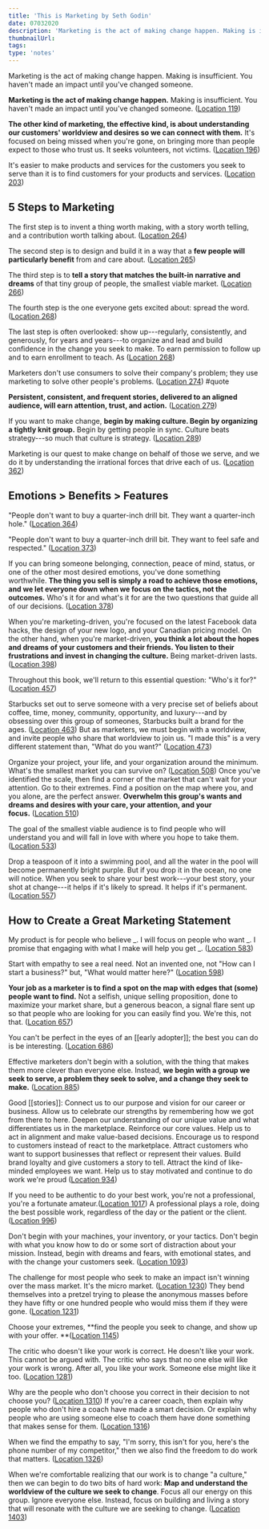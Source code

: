 ```yaml
---
title: 'This is Marketing by Seth Godin'
date: 07032020
description: 'Marketing is the act of making change happen. Making is insufficient. You haven’t made an impact until you’ve changed someone.'
thumbnailUrl: 
tags: 
type: 'notes'
---
```


Marketing is the act of making change happen. Making is insufficient. You haven't made an impact until you've changed someone.

**Marketing is the act of making change happen.** Making is insufficient. You haven't made an impact until you've changed someone. ([Location 119](https://readwise.io/to_kindle?action=open&asin=B07DBR1V9S&location=119))

**The other kind of marketing, the effective kind, is about understanding our customers' worldview and desires so we can connect with them.** It's focused on being missed when you're gone, on bringing more than people expect to those who trust us. It seeks volunteers, not victims. ([Location 196](https://readwise.io/to_kindle?action=open&asin=B07DBR1V9S&location=196))

It's easier to make products and services for the customers you seek to serve than it is to find customers for your products and services. ([Location 203](https://readwise.io/to_kindle?action=open&asin=B07DBR1V9S&location=203))

5 Steps to Marketing
--------------------

The first step is to invent a thing worth making, with a story worth telling, and a contribution worth talking about. ([Location 264](https://readwise.io/to_kindle?action=open&asin=B07DBR1V9S&location=264))

The second step is to design and build it in a way that a **few people will particularly benefit** from and care about. ([Location 265](https://readwise.io/to_kindle?action=open&asin=B07DBR1V9S&location=265))

The third step is to **tell a story that matches the built-in narrative and dreams** of that tiny group of people, the smallest viable market. ([Location 266](https://readwise.io/to_kindle?action=open&asin=B07DBR1V9S&location=266))

The fourth step is the one everyone gets excited about: spread the word. ([Location 268](https://readwise.io/to_kindle?action=open&asin=B07DBR1V9S&location=268))

The last step is often overlooked: show up---regularly, consistently, and generously, for years and years---to organize and lead and build confidence in the change you seek to make. To earn permission to follow up and to earn enrollment to teach. As ([Location 268](https://readwise.io/to_kindle?action=open&asin=B07DBR1V9S&location=268))

Marketers don't use consumers to solve their company's problem; they use marketing to solve other people's problems. ([Location 274](https://readwise.io/to_kindle?action=open&asin=B07DBR1V9S&location=274)) #quote

**Persistent, consistent, and frequent stories, delivered to an aligned audience, will earn attention, trust, and action.** ([Location 279](https://readwise.io/to_kindle?action=open&asin=B07DBR1V9S&location=279))

If you want to make change, **begin by making culture. Begin by organizing a tightly knit group.** Begin by getting people in sync. Culture beats strategy---so much that culture is strategy. ([Location 289](https://readwise.io/to_kindle?action=open&asin=B07DBR1V9S&location=289))

Marketing is our quest to make change on behalf of those we serve, and we do it by understanding the irrational forces that drive each of us. ([Location 362](https://readwise.io/to_kindle?action=open&asin=B07DBR1V9S&location=362))

Emotions > Benefits > Features
------------------------------

"People don't want to buy a quarter-inch drill bit. They want a quarter-inch hole." ([Location 364](https://readwise.io/to_kindle?action=open&asin=B07DBR1V9S&location=364))

"People don't want to buy a quarter-inch drill bit. They want to feel safe and respected." ([Location 373](https://readwise.io/to_kindle?action=open&asin=B07DBR1V9S&location=373))

If you can bring someone belonging, connection, peace of mind, status, or one of the other most desired emotions, you've done something worthwhile. **The thing you sell is simply a road to achieve those emotions, and we let everyone down when we focus on the tactics, not the outcomes.** Who's it for and what's it for are the two questions that guide all of our decisions. ([Location 378](https://readwise.io/to_kindle?action=open&asin=B07DBR1V9S&location=378))

When you're marketing-driven, you're focused on the latest Facebook data hacks, the design of your new logo, and your Canadian pricing model. On the other hand, when you're market-driven, **you think a lot about the hopes and dreams of your customers and their friends. You listen to their frustrations and invest in changing the culture.** Being market-driven lasts. ([Location 398](https://readwise.io/to_kindle?action=open&asin=B07DBR1V9S&location=398))

Throughout this book, we'll return to this essential question: "Who's it for?" ([Location 457](https://readwise.io/to_kindle?action=open&asin=B07DBR1V9S&location=457))

Starbucks set out to serve someone with a very precise set of beliefs about coffee, time, money, community, opportunity, and luxury---and by obsessing over this group of someones, Starbucks built a brand for the ages. ([Location 463](https://readwise.io/to_kindle?action=open&asin=B07DBR1V9S&location=463)) But as marketers, we must begin with a worldview, and invite people who share that worldview to join us. "I made this" is a very different statement than, "What do you want?" ([Location 473](https://readwise.io/to_kindle?action=open&asin=B07DBR1V9S&location=473))

Organize your project, your life, and your organization around the minimum. What's the smallest market you can survive on? ([Location 508](https://readwise.io/to_kindle?action=open&asin=B07DBR1V9S&location=508)) Once you've identified the scale, then find a corner of the market that can't wait for your attention. Go to their extremes. Find a position on the map where you, and you alone, are the perfect answer. **Overwhelm this group's wants and dreams and desires with your care, your attention, and your focus.** ([Location 510](https://readwise.io/to_kindle?action=open&asin=B07DBR1V9S&location=510))

The goal of the smallest viable audience is to find people who will understand you and will fall in love with where you hope to take them. ([Location 533](https://readwise.io/to_kindle?action=open&asin=B07DBR1V9S&location=533))

Drop a teaspoon of it into a swimming pool, and all the water in the pool will become permanently bright purple. But if you drop it in the ocean, no one will notice. When you seek to share your best work---your best story, your shot at change---it helps if it's likely to spread. It helps if it's permanent. ([Location 557](https://readwise.io/to_kindle?action=open&asin=B07DBR1V9S&location=557))

How to Create a Great Marketing Statement
-----------------------------------------

My product is for people who believe _. I will focus on people who want _. I promise that engaging with what I make will help you get _. ([Location 583](https://readwise.io/to_kindle?action=open&asin=B07DBR1V9S&location=583))

Start with empathy to see a real need. Not an invented one, not "How can I start a business?" but, "What would matter here?" ([Location 598](https://readwise.io/to_kindle?action=open&asin=B07DBR1V9S&location=598))

**Your job as a marketer is to find a spot on the map with edges that (some) people want to find.** Not a selfish, unique selling proposition, done to maximize your market share, but a generous beacon, a signal flare sent up so that people who are looking for you can easily find you. We're this, not that. ([Location 657](https://readwise.io/to_kindle?action=open&asin=B07DBR1V9S&location=657))

You can't be perfect in the eyes of an [[early adopter]]; the best you can do is be interesting. ([Location 686](https://readwise.io/to_kindle?action=open&asin=B07DBR1V9S&location=686))

Effective marketers don't begin with a solution, with the thing that makes them more clever than everyone else. Instead, **we begin with a group we seek to serve, a problem they seek to solve, and a change they seek to make.** ([Location 885](https://readwise.io/to_kindle?action=open&asin=B07DBR1V9S&location=885))

Good [[stories]]: Connect us to our purpose and vision for our career or business. Allow us to celebrate our strengths by remembering how we got from there to here. Deepen our understanding of our unique value and what differentiates us in the marketplace. Reinforce our core values. Help us to act in alignment and make value-based decisions. Encourage us to respond to customers instead of react to the marketplace. Attract customers who want to support businesses that reflect or represent their values. Build brand loyalty and give customers a story to tell. Attract the kind of like-minded employees we want. Help us to stay motivated and continue to do work we're proud ([Location 934](https://readwise.io/to_kindle?action=open&asin=B07DBR1V9S&location=934))

If you need to be authentic to do your best work, you're not a professional, you're a fortunate amateur.([Location 1017](https://readwise.io/to_kindle?action=open&asin=B07DBR1V9S&location=1017)) A professional plays a role, doing the best possible work, regardless of the day or the patient or the client. ([Location 996](https://readwise.io/to_kindle?action=open&asin=B07DBR1V9S&location=996))

Don't begin with your machines, your inventory, or your tactics. Don't begin with what you know how to do or some sort of distraction about your mission. Instead, begin with dreams and fears, with emotional states, and with the change your customers seek. ([Location 1093](https://readwise.io/to_kindle?action=open&asin=B07DBR1V9S&location=1093))

The challenge for most people who seek to make an impact isn't winning over the mass market. It's the micro market. ([Location 1230](https://readwise.io/to_kindle?action=open&asin=B07DBR1V9S&location=1230)) They bend themselves into a pretzel trying to please the anonymous masses before they have fifty or one hundred people who would miss them if they were gone. ([Location 1231](https://readwise.io/to_kindle?action=open&asin=B07DBR1V9S&location=1231))

Choose your extremes, **find the people you seek to change, and show up with your offer. **([Location 1145](https://readwise.io/to_kindle?action=open&asin=B07DBR1V9S&location=1145))

The critic who doesn't like your work is correct. He doesn't like your work. This cannot be argued with. The critic who says that no one else will like your work is wrong. After all, you like your work. Someone else might like it too. ([Location 1281](https://readwise.io/to_kindle?action=open&asin=B07DBR1V9S&location=1281))

Why are the people who don't choose you correct in their decision to not choose you? ([Location 1310](https://readwise.io/to_kindle?action=open&asin=B07DBR1V9S&location=1310)) If you're a career coach, then explain why people who don't hire a coach have made a smart decision. Or explain why people who are using someone else to coach them have done something that makes sense for them. ([Location 1316](https://readwise.io/to_kindle?action=open&asin=B07DBR1V9S&location=1316))

When we find the empathy to say, "I'm sorry, this isn't for you, here's the phone number of my competitor," then we also find the freedom to do work that matters. ([Location 1326](https://readwise.io/to_kindle?action=open&asin=B07DBR1V9S&location=1326))

When we're comfortable realizing that our work is to change "a culture," then we can begin to do two bits of hard work: **Map and understand the worldview of the culture we seek to change**. Focus all our energy on this group. Ignore everyone else. Instead, focus on building and living a story that will resonate with the culture we are seeking to change. ([Location 1403](https://readwise.io/to_kindle?action=open&asin=B07DBR1V9S&location=1403))
